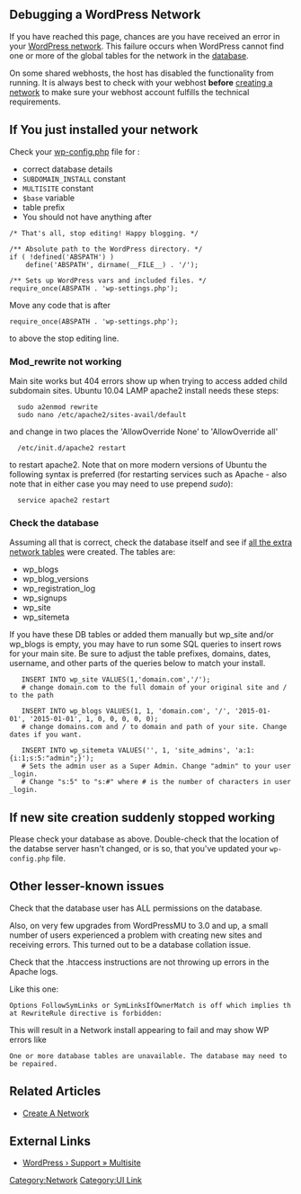{{Languages|
{{en|Debugging a WordPress Network}}
{{hr|Pronalaženje Grešaka WordPress Mreže}}
{{ja|Debugging a WordPress Network}}
{{pt-br|Depurando uma Rede WordPress}}
{{pt|Depurar Uma Rede WordPress}}
{{zh-cn|调试 WordPress 站点网络}}
}}

== Debugging a WordPress Network ==

If you have reached this page, chances are you have received an error in your [[Glossary#Network|WordPress network]]. This failure occurs when WordPress cannot find one or more of the global tables for the network in the [[Database Description|database]].

On some shared webhosts, the host has disabled the functionality from running. It is always best to check with your webhost '''before''' [[Create A Network|creating a network]] to make sure your webhost account fulfills the technical requirements.

== If You just installed your network == 

Check your [[Editing wp-config.php|wp-config.php]] file for :
* correct database details
* <code>SUBDOMAIN_INSTALL</code> constant
* <code>MULTISITE</code> constant
* <code>$base</code> variable
* table prefix
* You should not have anything after

<pre>
/* That's all, stop editing! Happy blogging. */

/** Absolute path to the WordPress directory. */
if ( !defined('ABSPATH') )
	define('ABSPATH', dirname(__FILE__) . '/');

/** Sets up WordPress vars and included files. */
require_once(ABSPATH . 'wp-settings.php');
</pre>

Move any code that is after <pre>require_once(ABSPATH . 'wp-settings.php');</pre> to above the stop editing line.



=== Mod_rewrite not working ===

Main site works but 404 errors show up when trying to access added child subdomain sites.
Ubuntu 10.04 LAMP apache2 install needs these steps:
   sudo a2enmod rewrite
   sudo nano /etc/apache2/sites-avail/default
and change in two places the 'AllowOverride None' to 'AllowOverride all'
   /etc/init.d/apache2 restart
to restart apache2. Note that on more modern versions of Ubuntu the following syntax is preferred (for restarting services such as Apache - also note that in either case you may need to use prepend ''sudo''):
   service apache2 restart

=== Check the database ===

Assuming all that is correct, check the database itself and see if [[Database Description#Multisite Table Overview|all the extra network tables]] were created. The tables are:

*wp_blogs 
*wp_blog_versions
*wp_registration_log 
*wp_signups  
*wp_site 
*wp_sitemeta

If you have these DB tables or added them manually but wp_site and/or wp_blogs is empty, you may have to run some SQL queries to insert rows for your main site. Be sure to adjust the table prefixes, domains, dates, username, and other parts of the queries below to match your install.

    INSERT INTO wp_site VALUES(1,'domain.com','/'); 
    # change domain.com to the full domain of your original site and / to the path
    
    INSERT INTO wp_blogs VALUES(1, 1, 'domain.com', '/', '2015-01-01', '2015-01-01', 1, 0, 0, 0, 0, 0);
    # change domains.com and / to domain and path of your site. Change dates if you want.
    
    INSERT INTO wp_sitemeta VALUES('', 1, 'site_admins', 'a:1:{i:1;s:5:"admin";}');
    # Sets the admin user as a Super Admin. Change "admin" to your user_login. 
    # Change "s:5" to "s:#" where # is the number of characters in user_login.

== If new site creation suddenly stopped working ==

Please check your database as above. Double-check that the location of the databse server hasn't changed, or is so, that you've updated your <code>wp-config.php</code> file.

== Other lesser-known issues == 

Check that the database user has ALL permissions on the database.

Also, on very few upgrades from WordPressMU to 3.0 and up, a small number of users experienced a problem with creating new sites and receiving errors. This turned out to be a database collation issue.

Check that the .htaccess instructions are not throwing up errors in the Apache logs.

Like this one: 

 Options FollowSymLinks or SymLinksIfOwnerMatch is off which implies that RewriteRule directive is forbidden:

This will result in a Network install appearing to fail and may show WP errors like

 One or more database tables are unavailable. The database may need to be repaired.

== Related Articles ==
* [[Create A Network]]

== External Links ==
* [http://wordpress.org/support/forum/multisite WordPress › Support » Multisite]

[[Category:Network]]
[[Category:UI Link]]
